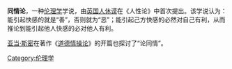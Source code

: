 '''同情论'''，一种[[伦理学|伦理学]]学说，由[[英国人|英国人]][[大卫·休谟|休谟]]在《人性论》中首次提出。该学说认为：能引起快感的就是“善”，否则就为“恶”；能引起己方快感的必然对自己有利，从而推论到能引起他人快感的必对他人有利。

[[亚当·斯密|亚当·斯密]]在著作《[[道德情操论|道德情操论]]》的开篇也探讨了“论同情”。

[[Category:伦理学|Category:伦理学]]